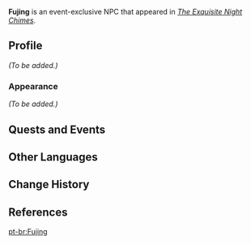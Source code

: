 {{Meta
<!-- Remove this template after adding the missing info -->
|missing_NPC_profile  = yes
}}
{{Character Infobox
|type             = Event NPC
|image            = NPC Fujing.png
|realname         = <!-- Optional, if different from in-game name -->
|deceased         = <!-- Past (for deceased prior to events of the game) or free response -->
|region           = Liyue
|location         = Liyue
|affiliation      = Treasure Hoarders
|title            = Misled Musician

|ancestry         = <!-- Clan/family -->
|father           = 
|mother           = 
|spouse           = 
|sibling          = 
|child            = 
|relative         = 

|voiceEN          = [[imdb:nm10853574|Joshua Waters]]<ref name="Joshua Waters">Twitter: [https://twitter.com/TunnelVa/status/1617184949462769669 EN VA Self Announcement] ([https://web.archive.org/web/20230226183422/https://twitter.com/TunnelVa/status/1617184949462769669 Archived])</ref>
|voiceCN          = 
|voiceJP          = 
}}
'''Fujing''' is an event-exclusive NPC that appeared in ''[[The Exquisite Night Chimes]]''.

==Profile==
<!--Detailed story/lore information goes here.-->
''(To be added.)''

===Appearance===
<!--Keep appearance section short and concise. Limit to 2 paragraphs with 3-4 sentences each.-->
''(To be added.)''

==Quests and Events==
{{Quests and Events}}

==Other Languages==
{{Other Languages
|default_hidden = 1
|en      = Fujing
|zhs     = 符景
|zhs_rm  = Fújǐng
|zht     = 符景
|zht_rm  = Fújǐng
|ja      = 符景
|ja_rm   = Fukei{{Assumed}}
|ko      = 부경
|es      = Fujing
|fr      = Fujing
|ru      = Фу Цзин
|th      = Fujing
|vi      = Fujing
|de      = Fujing
|id      = Fujing
|pt      = Fujing
|tr      = Fujing
|it      = Fujing
}}

==Change History==
{{Change History|3.4}}

==References==
{{Reflist}}
[[pt-br:Fujing]]
